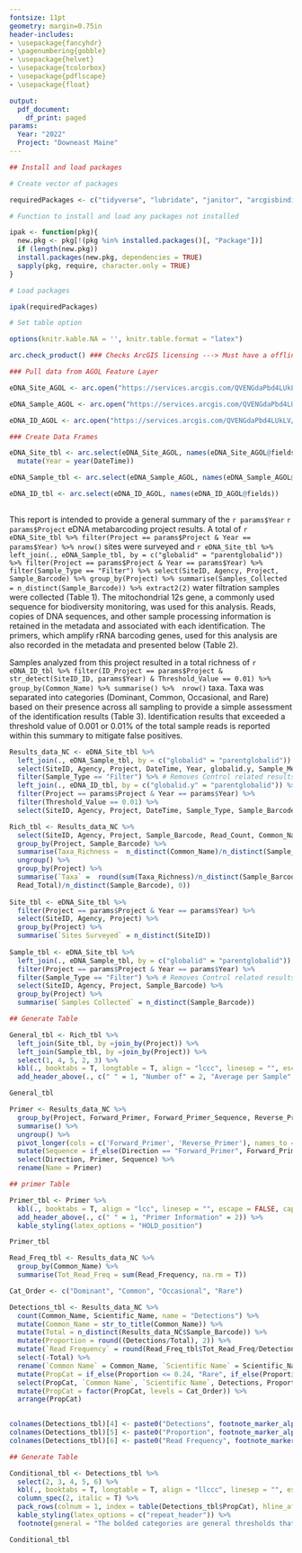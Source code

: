 ```yaml
---
fontsize: 11pt
geometry: margin=0.75in
header-includes:
- \usepackage{fancyhdr}
- \pagenumbering{gobble}
- \usepackage{helvet}
- \usepackage{tcolorbox}
- \usepackage{pdflscape}
- \usepackage{float}

output:
  pdf_document:
    df_print: paged
params:
  Year: "2022" 
  Project: "Downeast Maine"
---
```


```r

## Install and load packages

# Create vector of packages

requiredPackages <- c("tidyverse", "lubridate", "janitor", "arcgisbinding", "kableExtra", "magrittr")

# Function to install and load any packages not installed

ipak <- function(pkg){
  new.pkg <- pkg[!(pkg %in% installed.packages()[, "Package"])]
  if (length(new.pkg))
  install.packages(new.pkg, dependencies = TRUE)
  sapply(pkg, require, character.only = TRUE)
}

# Load packages

ipak(requiredPackages)

# Set table option

options(knitr.kable.NA = '', knitr.table.format = "latex")
```

```r

arc.check_product() ### Checks ArcGIS licensing ---> Must have a offline version of this license

### Pull data from AGOL Feature Layer

eDNA_Site_AGOL <- arc.open("https://services.arcgis.com/QVENGdaPbd4LUkLV/arcgis/rest/services/service_e3946187cb074dc38dcd019e63bce517/FeatureServer/0")

eDNA_Sample_AGOL <- arc.open("https://services.arcgis.com/QVENGdaPbd4LUkLV/arcgis/rest/services/service_e3946187cb074dc38dcd019e63bce517/FeatureServer/1") 

eDNA_ID_AGOL <- arc.open("https://services.arcgis.com/QVENGdaPbd4LUkLV/arcgis/rest/services/service_e3946187cb074dc38dcd019e63bce517/FeatureServer/2")

### Create Data Frames

eDNA_Site_tbl <- arc.select(eDNA_Site_AGOL, names(eDNA_Site_AGOL@fields)) %>% 
  mutate(Year = year(DateTime))

eDNA_Sample_tbl <- arc.select(eDNA_Sample_AGOL, names(eDNA_Sample_AGOL@fields)) 

eDNA_ID_tbl <- arc.select(eDNA_ID_AGOL, names(eDNA_ID_AGOL@fields)) 
  
```

\newcommand{\fon}[1]{\fontfamily{#1}\selectfont} 

\begin{tcolorbox}[colback=black,colframe=black,coltext=white,left*=2mm,height=11mm, sharp corners,fontupper=\LARGE\fon{phv}\bfseries]
U.S. Fish \& Wildlife Service
\end{tcolorbox}\vspace{-.1cm}

\Large\textbf{\fontfamily{phv}\selectfont eDNA Metabarcoding Results Summary Report}\vspace{-.85cm}
\section{\Large\textmd{\textit{`r params$Project`, `r params$Year`}}}\vspace{-.15cm}
\raggedright\selectfont\large This report is intended to provide a general summary of the `r params$Year` `r params$Project` eDNA metabarcoding project results. A total of `r eDNA_Site_tbl %>% filter(Project == params$Project & Year == params$Year) %>% nrow()` sites were surveyed and `r eDNA_Site_tbl %>%  left_join(., eDNA_Sample_tbl, by = c("globalid" = "parentglobalid")) %>% filter(Project == params$Project & Year == params$Year) %>% filter(Sample_Type == "Filter") %>% select(SiteID, Agency, Project, Sample_Barcode) %>% group_by(Project) %>% summarise(Samples_Collected = n_distinct(Sample_Barcode)) %>% extract2(2)` water filtration samples were collected (Table 1). The mitochondrial 12s gene, a commonly used sequence for biodiversity monitoring, was used for this analysis. Reads, copies of DNA sequences, and other sample processing information is retained in the metadata and associated with each identification. The primers, which amplify rRNA barcoding genes, used for this analysis are also recorded in the metadata and presented below (Table 2).          

Samples analyzed from this project resulted in a total richness of `r eDNA_ID_tbl %>% filter(ID_Project == params$Project & str_detect(SiteID_ID, params$Year) & Threshold_Value == 0.01) %>% group_by(Common_Name) %>% summarise() %>%  nrow()` taxa. Taxa was separated into categories (Dominant, Common, Occasional, and Rare) based on their presence across all sampling to provide a simple assessment of the identification results (Table 3). Identification results that exceeded a threshold value of 0.001 or 0.01% of the total sample reads is reported within this summary to mitigate false positives.  

\vspace{.8cm}

```r

Results_data_NC <- eDNA_Site_tbl %>% 
  left_join(., eDNA_Sample_tbl, by = c("globalid" = "parentglobalid")) %>% 
  select(SiteID, Agency, Project, DateTime, Year, globalid.y, Sample_Method, Sample_Type, Sample_Barcode) %>% 
  filter(Sample_Type == "Filter") %>% # Removes Control related results
  left_join(., eDNA_ID_tbl, by = c("globalid.y" = "parentglobalid")) %>% 
  filter(Project == params$Project & Year == params$Year) %>% 
  filter(Threshold_Value == 0.01) %>% 
  select(SiteID, Agency, Project, DateTime, Sample_Type, Sample_Barcode, Common_Name, Scientific_Name, Forward_Primer, Forward_Primer_Sequence, Reverse_Primer, Reverse_Primer_Sequence, Gene_Target, Read_Count, Read_Frequency)

```

```r

Rich_tbl <- Results_data_NC %>% 
  select(SiteID, Agency, Project, Sample_Barcode, Read_Count, Common_Name) %>% 
  group_by(Project, Sample_Barcode) %>% 
  summarise(Taxa_Richness =  n_distinct(Common_Name)/n_distinct(Sample_Barcode), Read_Total =  sum(Read_Count)/n_distinct(Sample_Barcode)) %>% 
  ungroup() %>% 
  group_by(Project) %>% 
  summarise(`Taxa` =  round(sum(Taxa_Richness)/n_distinct(Sample_Barcode), 1), `Reads` =  round(sum(
  Read_Total)/n_distinct(Sample_Barcode), 0))
  
Site_tbl <- eDNA_Site_tbl %>% 
  filter(Project == params$Project & Year == params$Year) %>% 
  select(SiteID, Agency, Project) %>%
  group_by(Project) %>% 
  summarise(`Sites Surveyed` = n_distinct(SiteID))
  
Sample_tbl <- eDNA_Site_tbl %>% 
  left_join(., eDNA_Sample_tbl, by = c("globalid" = "parentglobalid")) %>% 
  filter(Project == params$Project & Year == params$Year) %>% 
  filter(Sample_Type == "Filter") %>% # Removes Control related results
  select(SiteID, Agency, Project, Sample_Barcode) %>%
  group_by(Project) %>% 
  summarise(`Samples Collected` = n_distinct(Sample_Barcode))

## Generate Table

General_tbl <- Rich_tbl %>%
  left_join(Site_tbl, by =join_by(Project)) %>% 
  left_join(Sample_tbl, by =join_by(Project)) %>% 
  select(1, 4, 5, 2, 3) %>% 
  kbl(., booktabs = T, longtable = T, align = "lccc", linesep = "", escape = FALSE, caption = "Total sample effort and average taxa richness.", format.args = list(big.mark = ",")) %>% # Creates a table of the DF
  add_header_above(., c(" " = 1, "Number of" = 2, "Average per Sample" = 2))

General_tbl
```

\vspace{.6cm}

```r

Primer <- Results_data_NC %>% 
  group_by(Project, Forward_Primer, Forward_Primer_Sequence, Reverse_Primer, Reverse_Primer_Sequence) %>% 
  summarise() %>% 
  ungroup() %>% 
  pivot_longer(cols = c('Forward_Primer', 'Reverse_Primer'), names_to = "Direction", values_to = "Primer") %>% 
  mutate(Sequence = if_else(Direction == "Forward_Primer", Forward_Primer_Sequence, Reverse_Primer_Sequence), Direction = if_else(Direction == "Forward_Primer", "Forward", "Reverse")) %>% 
  select(Direction, Primer, Sequence) %>% 
  rename(Name = Primer)

## primer Table

Primer_tbl <- Primer %>%
  kbl(., booktabs = T, align = "lcc", linesep = "", escape = FALSE, caption = "Primer and primer sequence information.") %>% # Creates a table of the DF
  add_header_above(., c(" " = 1, "Primer Information" = 2)) %>%
  kable_styling(latex_options = "HOLD_position")

Primer_tbl
```

\vspace{1.2cm}

\noindent
\color{black}\rule{\linewidth}{0.2mm}\vspace{.2cm}
\normalsize\textbf{\textit{Questions related to this summary report or the metabarcoding results can be directed to:}}\vspace{.3cm}
\newline\textit{Aaron Maloy, Geneticist, Northeast Fishery Center, Phone: 570-726-4247, Email: aaron\_maloy$@$fws.gov}

\newpage

```r

Read_Freq_tbl <- Results_data_NC %>% 
  group_by(Common_Name) %>% 
  summarise(Tot_Read_Freq = sum(Read_Frequency, na.rm = T)) 

Cat_Order <- c("Dominant", "Common", "Occasional", "Rare")

Detections_tbl <- Results_data_NC %>% 
  count(Common_Name, Scientific_Name, name = "Detections") %>% 
  mutate(Common_Name = str_to_title(Common_Name)) %>% 
  mutate(Total = n_distinct(Results_data_NC$Sample_Barcode)) %>% 
  mutate(Proportion = round((Detections/Total), 2)) %>% 
  mutate(`Read Frequency` = round(Read_Freq_tbl$Tot_Read_Freq/Detections, 2)) %>%  
  select(-Total) %>% 
  rename(`Common Name` = Common_Name, `Scientific Name` = Scientific_Name) %>% 
  mutate(PropCat = if_else(Proportion <= 0.24, "Rare", if_else(Proportion >= 0.25 & Proportion <= 0.50, "Occasional", if_else(Proportion >= 0.51 & Proportion <= 0.75, "Common", "Dominant")))) %>% 
  select(PropCat, `Common Name`, `Scientific Name`, Detections, Proportion, `Read Frequency`) %>% 
  mutate(PropCat = factor(PropCat, levels = Cat_Order)) %>% 
  arrange(PropCat)
  

colnames(Detections_tbl)[4] <- paste0("Detections", footnote_marker_alphabet(1))
colnames(Detections_tbl)[5] <- paste0("Proportion", footnote_marker_alphabet(2))
colnames(Detections_tbl)[6] <- paste0("Read Frequency", footnote_marker_alphabet(3))

## Generate Table

Conditional_tbl <- Detections_tbl %>% 
  select(2, 3, 4, 5, 6) %>% 
  kbl(., booktabs = T, longtable = T, align = "llccc", linesep = "", escape = FALSE, caption = "eDNA metabarcoding identification results.") %>% # Creates a table of the DF
  column_spec(2, italic = T) %>% 
  pack_rows(colnum = 1, index = table(Detections_tbl$PropCat), hline_after = T, bold = T) %>% 
  kable_styling(latex_options = c("repeat_header")) %>% 
  footnote(general = "The bolded categories are general thresholds that denote whether that taxas presence was Dominant (>75%), Common (75-50%), Occasional (50-25%), or Rare (<25%) across the entirity of sampling.", alphabet = c("Detections refer to samples where eDNA of the specified taxa was present.", "The proportion is the fraction of samples which eDNA was present across the entirety of sampling.", "Read Frequency represents the mean read frequency per positive detection sample."), threeparttable = T)

Conditional_tbl
```
